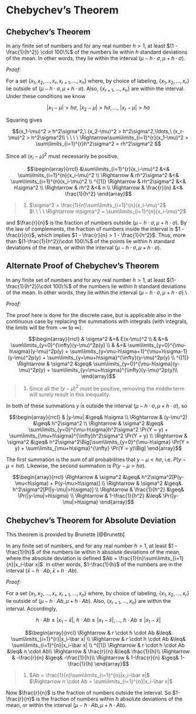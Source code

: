 # Chebychev's Theorem

## Chebychev's Theorem

In any finite set of numbers and for any real number $h > 1$, at least $(1 - \frac{1}{h^2}) \cdot 100\%$ of the numbers lie within $h$ standard deviations of the mean.  In other words, they lie within the interval $(\mu-h\cdot\sigma , \mu+h\cdot\sigma)$.

_Proof:_

For a set $\{x_1,x_2,\ldots,x_r,x_{r+1},\ldots,x_n\}$ where, by choice of labeling, $\{x_1,x_2,\ldots,x_r\}$ lie outside of $(\mu-h\cdot\sigma , \mu+h\cdot\sigma)$.  Also, $\{x_{r+1},\ldots,x_n\}$ are within the interval.  Under these conditions we know

$$|x_1-\mu| > h\sigma,\ |x_2-\mu| > h\sigma, \ldots,\ |x_r-\mu| > h\sigma$$

Squaring gives

$$(x_1-\mu)^2 > h^2\sigma^2,\ (x_2-\mu)^2 > h^2\sigma^2,\ldots,\ (x_r-\mu)^2 > h^2\sigma^2\\
\ \ \ \ \Rightarrow\sum\limits_{i=1}^{r}(x_1-\mu)^2 > \sum\limits_{i=1}^{r}h^2\sigma^2
	= rh^2\sigma^2
$$

Since all $(x_i-\mu)^2$ must necessarily be positive,

$$\begin{array}{rrcl}
&\sum\limits_{i=1}^{r}(x_i-\mu)^2 &<& \sum\limits_{i=1}^{n}(x_i-\mu)^2 \\
\Rightarrow & rh^2\sigma^2 &<& \sum\limits_{i=1}^{n}(x_i-\mu)^2 \\
^{[1]} \Rightarrow & rh^2\sigma^2 &<& n\sigma^2 \\
\Rightarrow & rh^2 &<& n \\
\Rightarrow & \frac{r}{n} &<& \frac{1}{h^2}
\end{array}$$

> 1. $\sigma^2 = \frac{1}{n}\sum\limits_{i=1}^{n}(x_i-\mu)^2$  
>		 $\ \ \ \ \Rightarrow n\sigma^2 = \sum\limits_{i=1}^{n}(x_i-\mu)^2$

and $\frac{r}{n}$ is the fraction of numbers outside $(\mu-h\cdot\sigma , \mu+h\cdot\sigma)$.  By the law of complements, the fraction of numbers inside the interval is $1 - \frac{r}{n}$, which implies $1 - \frac{r}{n} > 1 - \frac{1}{h^2}$.  Thus, more than $(1-\frac{1}{h^2})\cdot 100\%$ of the points lie within $h$ standard deviations of the mean, or within the interval $(\mu-h\cdot\sigma , \mu+h\cdot\sigma)$. 


## Alternate Proof of Chebychev's Theorem

In any finite set of numbers and for any real number $h>1$, at least $(1-\frac{1}{h^2})\cdot 100\%$ of the numbers lie within $h$ standard deviations of the mean.  In other words, they lie within the interval $(\mu-h\cdot\sigma,\mu+h\cdot\sigma)$.\\

_Proof:_

The proof here is done for the discrete case, but is applicable also in the continuous case by replacing the summations with integrals (with integrals, the limits will be from $-\infty$ to $\infty$).

$$\begin{array}{rrcl}
& \sigma^2
	&=& E(x-\mu)^2 \\
&	&=& \sum\limits_{y=0}^{\infty}(y-\mu)^2p(y) \\
& &=& \sum\limits_{y=0}^{\mu-h\sigma}(y-\mu)^2p(y) + 
        \sum\limits_{y=\mu-h\sigma+1}^{\mu+h\sigma-1}(y-\mu)^2p(y)
		    + \sum\limits_{y=\mu+h\sigma}^{\infty}(y-\mu)^2p(y) \\
^{[1]} \Rightarrow & 
  \sigma^2 &\geq& \sum\limits_{y=0}^{\mu-h\sigma}(y-\mu)^2p(y)
		+ \sum\limits_{y=\mu+h\sigma}^{\infty}(y-\mu)^2p(y)\\
\end{array}$$

> 1. Since all the $(y-\mu)^2$ must be positive, removing the middle term will surely result in this inequality.

In both of these summations $y$ is outside the interval $(\mu-h\cdot\sigma , \mu+h\cdot\sigma)$, so

$$\begin{array}{rrcl}
            & |y-\mu|     &\geq&   h\sigma \\
\Rightarrow & (y-\mu^2)   &\geq&   h^2\sigma^2 \\
\Rightarrow & \sigma^2    &\geq&   
    \sum\limits_{y=0}^{\mu-h\sigma}h^2\sigma^2 \Pr(Y = y)
		+ \sum\limits_{\mu+h\sigma}^{\infty}h^2\sigma^2 \Pr(Y = y) \\
\Rightarrow & \sigma^2    &\geq&   
    h^2\sigma^2\Big[\sum\limits_{y=0}^{\mu-h\sigma} \Pr(Y = y)
		+ \sum\limits_{\mu+h\sigma}^{\infty} \Pr(Y = y)\Big]
\end{array}$$

The first summation is the sum of all probabilities that $y-\mu < h\sigma$, i.e. $P(y-\mu < h\sigma)$.  Likewise, the second summation is $P(y-\mu > h\sigma)$.

$$\begin{array}{rrcl} 
\Rightarrow & \sigma^2         &\geq& 
      h^2\sigma^2[P(y-\mu<h\sigma) + P(y-\mu>h\sigma)] \\
\Rightarrow & \sigma^2         &\geq&   
      h^2\sigma^2[P(|y-\mu|>h\sigma)] \\
\Rightarrow & \frac{1}{h^2}    &\geq&   \Pr(|y-\mu|>h\sigma) \\
\Rightarrow & 1-\frac{1}{h^2}  &\leq&   \Pr(|y-\mu|>h\sigma)
\end{array}$$


## Chebychev's Theorem for Absolute Deviation

This theorem is provided by Brunette [@Brunetb]

In any finite set of numbers, and for any real number $h > 1$, at least $1 - \frac{1}{h}$ of the numbers lie within $h$ absolute deviations of the mean, where the absolute deviation is defined $Ab = \frac{1}{n}\sum\limits_{i=1}{n}|x_i-\bar x|$.  In other words, $1-\frac{1}{h}$ of the numbers are in the interval $(\bar x-h\cdot Ab , \bar x+h\cdot Ab)$.

_Proof:_

For a set $\{x_1,x_2,\ldots,x_r,x_{r+1},\ldots,x_n\}$ where, by choice of labeling, $\{x_1,x_2,\ldots,x_r\}$ lie outside of $(\mu-h\cdot Ab , \mu+h\cdot Ab)$.  Also, $\{x_{r+1},\ldots,x_n\}$ are within the interval.  Accordingly,


$$h \cdot Ab \leq |x_1-\bar x| ,\ h \cdot Ab \leq |x_1-\bar x| ,\ldots ,\ h \cdot Ab 
    \leq |x_1-\bar x| $$
    
$$\begin{array}{rrcl}
\Rightarrow  
    & r \cdot h \cdot Ab 
    &\leq& \sum\limits_{i=1}^{r}|x_i-\bar x| \\
\Rightarrow 
    & r \cdot h \cdot Ab 
    &\leq& \sum\limits_{i=1}^{n}|x_i-\bar x| \\
^{[1]} \Rightarrow 
    & r \cdot h \cdot Ab 
    &\leq& n \cdot Ab\\
\Rightarrow 
    & \frac{r}{n} 
    &\leq& \frac{1}{h}\\
\Rightarrow 
    & -\frac{r}{n} 
    &\geq& -\frac{1}{h}\\
\Rightarrow 
    & 1-\frac{r}{n} 
    &\geq& 1-\frac{1}{h}
\end{array}$$

> 1. $Ab = \frac{1}{n}\sum\limits_{i=1}^{n}|x_i-\bar x|$  
>    $\Rightarrow n \cdot Ab = \sum\limits_{i=1}^{n}|x_i-\bar x|$ 

Now $\frac{r}{n}$ is the fraction of numbers outside the interval.  So $1-\frac{r}{n}$ is the fraction of numbers within $h$ absolute deviations of the mean, or within the interval $(\mu-h\cdot Ab , \mu+h\cdot Ab)$.

